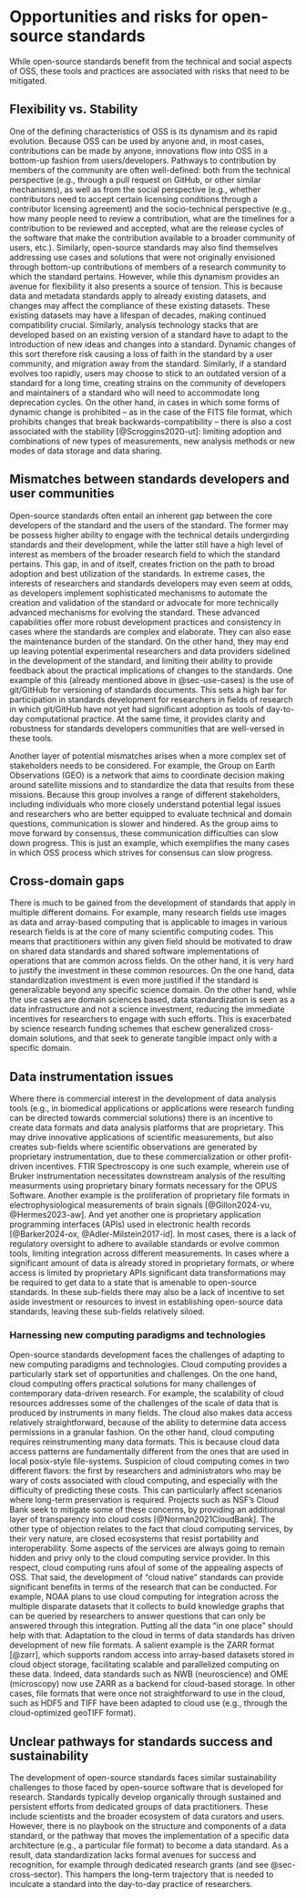 # Opportunities and risks for open-source standards {#sec-challenges}

While open-source standards benefit from the technical and social aspects of
OSS, these tools and practices are associated with risks that need to be
mitigated.

## Flexibility vs. Stability

One of the defining characteristics of OSS is its dynamism and its rapid
evolution. Because OSS can be used by anyone and, in most cases, contributions
can be made by anyone, innovations flow into OSS in a bottom-up fashion from
users/developers. Pathways to contribution by members of the community are
often well-defined: both from the technical perspective (e.g., through a pull
request on GitHub, or other similar mechanisms), as well as from the social
perspective (e.g., whether contributors need to accept certain licensing
conditions through a contributor licensing agreement) and the socio-technical
perspective (e.g., how many people need to review a contribution, what are the
timelines for a contribution to be reviewed and accepted, what are the release
cycles of the software that make the contribution available to a broader
community of users, etc.). Similarly, open-source standards may also find
themselves addressing use cases and solutions that were not originally
envisioned through bottom-up contributions of members of a research community
to which the standard pertains. However, while this dynamism provides an avenue
for flexibility it also presents a source of tension. This is because data and
metadata standards apply to already existing datasets, and changes may affect
the compliance of these existing datasets. These existing datasets may have a
lifespan of decades, making continued compatibility crucial. Similarly,
analysis technology stacks that are developed based on an existing version of a
standard have to adapt to the introduction of new ideas and changes into a
standard. Dynamic changes of this sort therefore risk causing a loss of faith
in the standard by a user community, and migration away from the standard.
Similarly, if a standard evolves too rapidly, users may choose to stick to an
outdated version of a standard for a long time, creating strains on the
community of developers and maintainers of a standard who will need to
accommodate long deprecation cycles. On the other hand, in cases in which some
forms of dynamic change is prohibited -- as in the case of the FITS file
format, which prohibits changes that break backwards-compatibility -- there is
also a cost associated with the stability [@Scroggins2020-ut]: limiting
adoption and combinations of new types of measurements, new analysis methods or
new modes of data storage and data sharing.

## Mismatches between standards developers and user communities

Open-source standards often entail an inherent gap between the core developers
of the standard and the users of the standard. The former may be possess higher
ability to engage with the technical details undergirding standards and their
development, while the latter still have a high level of interest as members of
the broader research field to which the standard pertains. This gap, in and of
itself, creates friction on the path to broad adoption and best utilization of
the standards. In extreme cases, the interests of researchers and standards
developers may even seem at odds, as developers implement sophisticated
mechanisms to automate the creation and validation of the standard or advocate
for more technically advanced mechanisms for evolving the standard. These
advanced capabilities offer more robust development practices and consistency
in cases where the standards are complex and elaborate. They can also ease the
maintenance burden of the standard. On the other hand, they may end up leaving
potential experimental researchers and data providers sidelined in the
development of the standard, and limiting their ability to provide feedback
about the practical implications of changes to the standards. One example of
this (already mentioned above in @sec-use-cases) is the use of git/GitHub for
versioning of standards documents. This sets a high bar for participation in
standards development for researchers in fields of research in which git/GitHub
have not yet had significant adoption as tools of day-to-day computational
practice. At the same time, it provides clarity and robustness for standards
developers communities that are well-versed in these tools.

Another layer of potential mismatches arises when a more complex set of
stakeholders needs to be considered. For example, the Group on Earth
Observations (GEO) is a network that aims to coordinate decision making around
satellite missions and to standardize the data that results from these
missions. Because this group involves a range of different stakeholders,
including individuals who more closely understand potential legal issues and
researchers who are better equipped to evaluate technical and domain questions,
communication is slower and hindered. As the group aims to move forward by
consensus, these communication difficulties can slow down progress. This is
just an example, which exemplifies the many cases in which OSS process which
strives for consensus can slow progress.


## Cross-domain gaps

There is much to be gained from the development of standards that apply in
multiple different domains. For example, many research fields use images as
data and array-based computing that is applicable to images in various research
fields is at the core of many scientific computing codes. This means that
practitioners within any given field should be motivated to draw on shared data
standards and shared software implementations of operations that are common
across fields. On the other hand, it is very hard to justify the investment in
these common resources. On the one hand, data standardization investment is
even more justified if the standard is generalizable beyond any specific
science domain. On the other hand, while the use cases are domain sciences
based, data standardization is seen as a data infrastructure and not a science
investment, reducing the immediate incentives for researchers to engage with
such efforts. This is exacerbated by science research funding schemes that
eschew generalized cross-domain solutions, and that seek to generate tangible
impact only with a specific domain.

## Data instrumentation issues

Where there is commercial interest in the development of data analysis tools
(e.g., in biomedical applications or applications were research funding can be
directed towards commercial solutions) there is an incentive to create data
formats and data analysis platforms that are proprietary. This may drive
innovative applications of scientific measurements, but also creates sub-fields
where scientific observations are generated by proprietary instrumentation, due
to these commercialization or other profit-driven incentives. FTIR Spectroscopy
is one such example, wherein use of Bruker instrumentation necessitates
downstream analysis of the resulting measurments using proprietary binary
formats necessary for the OPUS Software. Another example is the proliferation
of proprietary file formats in electrophysiological measurements of brain
signals [@Gillon2024-vu, @Hermes2023-aw]. And yet another one is proprietary
application programming interfaces (APIs) used in electronic health records
[@Barker2024-ox, @Adler-Milstein2017-id]. In most cases, there is a lack of
regulatory oversight to adhere to available standards or evolve common tools,
limiting integration across different measurements. In cases where a
significant amount of data is already stored in proprietary formats, or where
access is limited by proprietary APIs significant data transformations may be
required to get data to a state that is amenable to open-source standards. In
these sub-fields there may also be a lack of incentive to set aside investment
or resources to invest in establishing open-source data standards, leaving
these sub-fields relatively siloed.

### Harnessing new computing paradigms and technologies

Open-source standards development faces the challenges of adapting to new
computing paradigms and technologies. Cloud computing provides a particularly
stark set of opportunities and challenges. On the one hand, cloud computing
offers practical solutions for many challenges of contemporary data-driven
research. For example, the scalability of cloud resources addresses some of the
challenges of the scale of data that is produced by instruments in many fields.
The cloud also makes data access relatively straightforward, because of the
ability to determine data access permissions in a granular fashion. On the
other hand, cloud computing requires reinstrumenting many data formats. This is
because cloud data access patterns are fundamentally different from the ones
that are used in local posix-style file-systems. Suspicion of cloud computing
comes in two different flavors: the first by researchers and administrators who
may be wary of costs associated with cloud computing, and especially with the
difficulty of predicting these costs. This can particularly affect scenarios
where long-term preservation is required. Projects such as NSF's Cloud Bank
seek to mitigate some of these concerns, by providing an additional layer of
transparency into cloud costs [@Norman2021CloudBank]. The other type of
objection relates to the fact that cloud computing services, by their very
nature, are closed ecosystems that resist portability and interoperability.
Some aspects of the services are always going to remain hidden and privy only
to the cloud computing service provider. In this respect, cloud computing runs
afoul of some of the appealing aspects of OSS. That said, the development of
"cloud native" standards can provide significant benefits in terms of the
research that can be conducted. For example, NOAA plans to use cloud computing
for integration across the multiple disparate datasets that it collects to
build knowledge graphs that can be queried by researchers to answer questions
that can only be answered through this integration. Putting all the data "in
one place" should help with that. Adaptation to the cloud in terms of data
standards has driven development of new file formats. A salient example is the
ZARR format [@zarr], which supports random access into array-based datasets
stored in cloud object storage, facilitating scalable and parallelized
computing on these data. Indeed, data standards such as NWB (neuroscience) and
OME (microscopy) now use ZARR as a backend for cloud-based storage. In other
cases, file formats that were once not straightforward to use in the cloud,
such as HDF5 and TIFF have been adapted to cloud use (e.g., through the
cloud-optimized geoTIFF format).


## Unclear pathways for standards success and sustainability

The development of open-source standards faces similar sustainability challenges to
those faced by open-source software that is developed for research. Standards
typically develop organically through sustained and persistent efforts from
dedicated groups of data practitioners. These include scientists and the
broader ecosystem of data curators and users. However, there is no playbook on
the structure and components of a data standard, or the pathway that moves the
implementation of a specific data architecture (e.g., a particular file format)
to become a data standard. As a result, data standardization lacks formal
avenues for success and recognition, for example through dedicated research
grants (and see @sec-cross-sector). This hampers the long-term trajectory that
is needed to inculcate a standard into the day-to-day practice of researchers.




